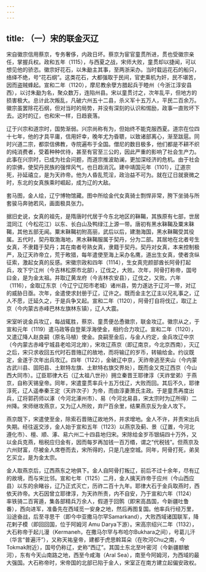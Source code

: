 ```yaml
---
---
---
```

title: （一）宋的联金灭辽
---



宋自徽宗信用蔡京，专务奢侈，内政日坏。蔡京为宦官童贯所进，贯也受徽宗亲任，掌握兵权。政和五年（1115），与西夏之战，宋师大败，童贯却以捷闻，可以想见他的骄恣。徽宗好花石，以朱勔主其事，至两浙采办。当时载运花石的船只，络绎不绝，号“花石纲”。这类花石，大都强取于民间，官吏乘机为奸，民不堪苦，因而盗贼蜂起。宣和二年（1120），摩尼教余孽方腊起兵于睦州（今浙江淳安县西），以讨朱勔为名，聚众数万，连陷州县。宋以童贯讨之，次年乱平，但地方的损害极大。总计此次叛乱，凡破六州五十二县，杀义军十五万人，平民二百余万。徽宗虽罢除花石纲，但对当时的局势，并没有深刻的认识和惕励，政事一直败坏下去。这时的辽，也和宋一样，日趋衰落。

辽于兴宗和道宗时，国势渐弱。兴宗尚称有为，但始终不能克服西夏。道宗在位四十七年，他的才具平庸，信用奸幸，晚年尤为昏聩，以致诸部离心，渐至跋扈。同时兴道二宗，都崇信佛教，寺院遍布于全国。僧尼的数目极多，他们都是不耕不织的纯消费者，受着种种优待，甚至有官至三公的，因此严重的影响了社会生产力。此事在兴宗时，已成为社会问题，而道宗推波助澜，更加深经济的危机。由于社会的崇佛，使契丹民族的强悍风气，也日趋消沉。建中靖国元年（1101），辽道宗死，孙延禧立，是为天祚帝。他为人昏乱荒淫，政治益不可为。就在辽日就衰微之时，东北的女真族乘时崛起，成为辽的大敌。

套马图，金人绘，辽宁博物馆藏。图中所绘金代女真骑士剽悍非常，胯下坐骑与所套骏马奔驰若风，画面极具张力。

据旧史说，女真的祖先，是隋唐时代居于今东北地区的靺鞨，其族原有七部，世居混同江（今松花江）以东、长白山及鸭绿江上源一带。唐初有黑水靺鞨及粟末靺鞨，其他五部无闻。粟末靺鞨初附高丽，武后以后，建渤海国，黑水靺鞨受其役属。五代时，契丹取渤海地，黑水靺鞨服属于契丹，分为二部。其居地在北者号生女真，不隶籍于契丹；其在南者号熟女真，隶籍于契丹。契丹对女真，本来控制极严，及辽天祚帝立，荒于畋猎，每年遣使至海上采办名鹰，道出生女真，使者贪纵征索，激起女真的反感。宋徽宗政和四年（1114），生女真完颜部酋长阿骨打起兵，攻下宁江州（今吉林松原市北部），辽伐之，大败。次年，阿骨打称帝，国号曰金，是为金太祖。并取辽黄龙府（今吉林农安县），辽伐之，又败。六年（1116），金取辽东京（今辽宁辽阳市老城）诸州县，势力遂达于辽河一带，对辽的威胁日亟。次年，金遣使求封册于辽，辽许之。既而金主乞辽主以兄礼事之，辽人不愿，迁延久之，于是兵争又起。宣和二年（1120），阿骨打自将伐辽，取辽上京（今内蒙古赤峰巴林左旗林东镇），辽人大震。

宋室听说金兵攻辽，每战辄胜，蔡京、童贯便怂恿徽宗，联金攻辽。徽宗从之，于宣和元年（1119）遣马政等自登莱浮海使金，相约合力攻辽。宣和二年（1120），又遣辽降人赵良嗣（原名马植）使金。良嗣至金后，与金人约定，金兵攻辽中京（今内蒙古赤峰宁城县老哈河北岸），宋攻辽燕京（即辽南京，今北京西南），灭辽之后，宋只求收回五代时石晋赂辽的故地，而将输辽的岁币，转输给金。约议既定，金遂于次年出兵攻辽。四年（1122），金破辽中京，天祚帝逃至夹山（今内蒙古武川县、固阳县、土默特左旗、土默特右旗交界处），既而金又克辽西京（今山西大同市）。辽臣耶律大石（辽太祖八世孙）拥立秦晋王耶律淳（天祚堂弟）于燕京，自称天锡皇帝。同年，宋遣童贯率兵十五万伐辽，大败而回。其后不久，耶律淳死，辽人遥奉秦王定（天祚次子）为帝，而由淳妻萧氏主政。于是童贯再度出兵，辽将郭药师以涿（今河北涿州市）、易（今河北易县，宋太宗时为辽所得）二州降。宋师继攻燕京，又为辽人所败，弃尸百余里，结果燕京反为金人攻下。

燕京既下，宋遣使至金，除索石晋赂辽故地外，并求增地。金人不许，并责宋出兵失期。经往返交涉，金人始于宣和五年（1123）以燕京及蓟、景（辽置，今河北遵化市）、檀、顺、涿、易六州二十四县地归宋。宋除给金岁币银绢四十万外，又以金兵克燕，租税应归金有，因而每岁再加钱一百万缗，谓之“代税钱”。但燕京及六州财富，尽被金人席卷而去，宋所得的，只是几座空城。同年，阿骨打死，弟吴乞买立，是为金太宗。

金人取燕京后，辽西燕东之地俱下。金人自阿骨打叛辽，前后不过十余年，尽有辽的故境，而与宋比邻。宣和七年（1125）二月，金人擒天祚帝于应州（今山西应县）以东的余睹谷，辽乃正式灭亡，历祚二百十九年。耶律大石于金兵取燕时，西依天祚帝。大石因曾立耶律淳，为天祚所责，内不自安，乃于宣和六年（1124）率铁骑二百宵遁，集各部精兵万余人，假道于回鹘（即宋高昌国，今新疆吐鲁番），西向进军，准备先在西域觅一安身之地，然后再图复国。他率兵行经万里，沿途奋战，后至寻思干（即今中亚撒马尔罕Samarkand），大败西域诸国联军，降花剌子模（即回回国，位于阿姆河 Amu Darya下游）。宋高宗绍兴二年（1132），大石称帝于起儿漫（Kermaneh，在撒马尔罕与布哈尔Bukhara之间），号葛儿汗（华言“普遍汗”），又称天祐皇帝，建都于虎思斡耳朵（在吹河Chu之南，今Tokmak附近），国号仍称辽，史称“西辽”。其国土东北至叶密河（今新疆额敏河），东有今天山南路之地，西至今咸海（Aral Sea），南至今阿姆河，为西域的最大强国。大石称帝时，宋帝国的北部已陷于金人，宋室正在南方建立起偏安政权。